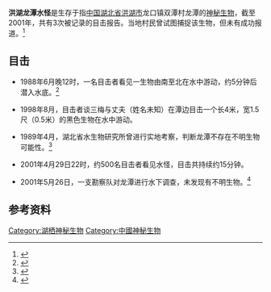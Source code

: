 '''洪湖龙潭水怪'''是生存于指[[中國|中国]][[湖北省|湖北省]][[洪湖市|洪湖市]]龙口镇双潭村龙潭的[[神秘生物列表|神秘生物]]，截至2001年，共有3次被记录的目击报告。当地村民曾试图捕捉该生物，但未有成功报道。<ref>{{Cite web|url=http://news.sohu.com/96/98/news145309896.shtml|title=不论专家如何评说 湖北双潭村民仍要打捞“水怪”|accessdate=2017|author=|date=2001年5月24日|publisher=|archive-date=2020年11月13日|archive-url=https://web.archive.org/web/20201113223648/http://news.sohu.com/96/98/news145309896.shtml|dead-url=no}}</ref>

== 目击 ==
*1988年6月晚12时，一名目击者看见一生物由南至北在水中游动，约5分钟后潜入水底。<ref>{{Cite web|url=http://text.news.sohu.com/66/55/news145275566.shtml|title=湖北省洪湖惊现“龙潭水怪” 500村民目睹15分钟|accessdate=2017|author=|date=2001年5月21日|publisher=|archive-date=2017年4月2日|archive-url=https://web.archive.org/web/20170402081048/http://text.news.sohu.com/66/55/news145275566.shtml|dead-url=no}}</ref>

*1998年8月，目击者谈三梅与丈夫（姓名未知）在潭边目击一个长4米，宽1.5尺（0.5米）的黑色生物在水中游动。

*1989年4月，湖北省水生物研究所曾进行实地考察，判断龙潭不存在不明生物可能性。<ref>{{Cite web|url=http://news.sohu.com/48/01/news145310148.shtml|title=专家澄清“水怪”传闻：不存在不明水生物体|accessdate=2001年5月24日|author=|date=|publisher=|archive-date=2004年1月15日|archive-url=https://web.archive.org/web/20040115033233/http://news.sohu.com/48/01/news145310148.shtml|dead-url=no}}</ref>

*2001年4月29日22时，约500名目击者看见水怪，目击共持续约15分钟。

*2001年5月26日，一支勘察队对龙潭进行水下调查，未发现有不明生物。<ref>{{Cite web|url=http://news.sohu.com/92/95/news145349592.shtml|title=水下实地勘察结束 龙潭“水怪”之谜有望解开|accessdate=2017|author=|date=2001年5月28日|publisher=|archive-date=2018年3月18日|archive-url=https://web.archive.org/web/20180318194039/http://news.sohu.com/92/95/news145349592.shtml|dead-url=no}}</ref>

== 参考资料 ==
{{reflist}}
{{Cryptozoology|state=collapsed}}
[[Category:湖栖神秘生物|Category:湖栖神秘生物]]
[[Category:中國神秘生物|Category:中國神秘生物]]